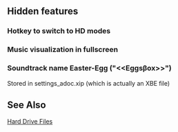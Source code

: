 == Hidden features ==

=== Hotkey to switch to HD modes ===

=== Music visualization in fullscreen ===

=== Soundtrack name Easter-Egg ("<<Eggs&beta;ox>>") ===

Stored in settings_adoc.xip (which is actually an XBE file)

== See Also ==

[[Hard Drive Files]]
